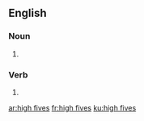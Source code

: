 ==English==

===Noun===
{{head|en|plural|head=[[high]] [[five]]s}}

# {{plural of|high five|lang=en}}

===Verb===
{{head|en|verb form}}

# {{en-third-person singular of|high five}}

[[ar:high fives]]
[[fr:high fives]]
[[ku:high fives]]